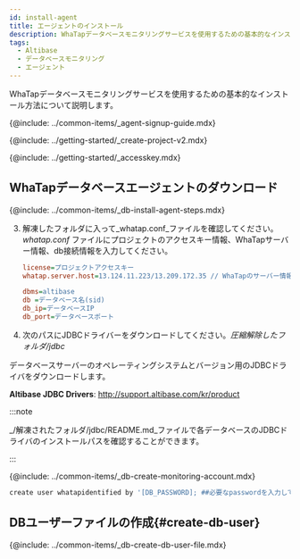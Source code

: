 ```yaml
---
id: install-agent
title: エージェントのインストール
description: WhaTapデータベースモニタリングサービスを使用するための基本的なインストール方法について説明します。
tags:
  - Altibase
  - データベースモニタリング
  - エージェント
---
```



WhaTapデータベースモニタリングサービスを使用するための基本的なインストール方法について説明します。

{@include: ../common-items/_agent-signup-guide.mdx}  

<Youtube ko='RhU3f3d7k1A' en='wQbXDKNdDfA' ja='wQbXDKNdDfA' />

{@include: ../getting-started/_create-project-v2.mdx} 

{@include: ../getting-started/_accesskey.mdx} 

## WhaTapデータベースエージェントのダウンロード

{@include: ../common-items/_db-install-agent-steps.mdx} 

3.  解凍したフォルダに入って_whatap.conf_ファイルを確認してください。_whatap.conf_ ファイルにプロジェクトのアクセスキー情報、WhaTapサーバー情報、db接続情報を入力してください。

    ```ini title='whatap.conf'
    license=プロジェクトアクセスキー
    whatap.server.host=13.124.11.223/13.209.172.35 // WhaTapのサーバー情報

    dbms=altibase
    db =データベース名(sid)
    db_ip=データベースIP
    db_port=データベースポート
    ```

4.  次のパスにJDBCドライバーをダウンロードしてください。_圧縮解除したフォルダ/jdbc_

  データベースサーバーのオペレーティングシステムとバージョン用のJDBCドライバをダウンロードします。

**Altibase JDBC Drivers**: http://support.altibase.com/kr/product

:::note

_/解凍されたフォルダ/jdbc/README.md_ファイルで各データベースのJDBCドライバのインストールパスを確認することができます。

:::

{@include: ../common-items/_db-create-monitoring-account.mdx}

```bash
create user whatapidentified by '[DB_PASSWORD]; ##必要なpasswordを入力してください。
```

## DBユーザーファイルの作成{#create-db-user}

{@include: ../common-items/_db-create-db-user-file.mdx} 
